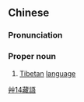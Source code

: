 {{also|藏语}}
==Chinese==
{{zh-forms|s=藏语}}

===Pronunciation===
{{zh-pron
|m=Zàngyǔ
|cat=pn
}}

===Proper noun===
{{zh-proper noun}}

# [[Tibetan]] [[language]]

[[Category:zh:Languages|艸14藏語]]